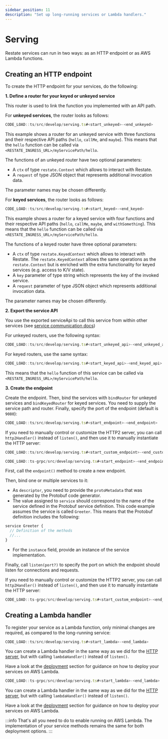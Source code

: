 ```yaml
---
sidebar_position: 11
description: "Set up long-running services or Lambda handlers."
---
```




# Serving
Restate services can run in two ways: as an HTTP endpoint or as AWS Lambda functions.

## Creating an HTTP endpoint

To create the HTTP endpoint for your services, do the following:

<Tabs groupId="sdk" queryString>
<TabItem value="ts" label="TypeScript" default>

**1. Define a router for your keyed or unkeyed service**

This router is used to link the function you implemented with an API path. 

For **unkeyed services**, the router looks as follows:

```typescript
CODE_LOAD::ts/src/develop/serving.ts#<start_unkeyed>-<end_unkeyed>
```

This example shows a router for an unkeyed service with three functions and their respective API paths (`hello`, `callMe`, and `maybe`).
This means that the `hello` function can be called via `<RESTATE_INGRESS_URL>/myServicePath/hello`.

The functions of an unkeyed router have two optional parameters:

- A `ctx` of type `restate.Context` which allows to interact with Restate.
- A `request` of type JSON object that represents additional invocation data.

The parameter names may be chosen differently.

For **keyed services**, the router looks as follows:
```typescript
CODE_LOAD::ts/src/develop/serving.ts#<start_keyed>-<end_keyed>
```

This example shows a router for a keyed service with four functions and their respective API paths (`hello`, `callMe`, `maybe`, and `withSomething`).
This means that the `hello` function can be called via `<RESTATE_INGRESS_URL>/myServicePath/hello`.

The functions of a keyed router have three optional parameters:

- A `ctx` of type `restate.KeyedContext` which allows to interact with Restate.
The `restate.KeyedContext` allows the same operations as the `restate.Context` but is enriched with the extra functionality for keyed services (e.g. access to K/V state).
- A `key` parameter of type string which represents the key of the invoked service.
- A `request` parameter of type JSON object which represents additional invocation data.

The parameter names may be chosen differently.

**2. Export the service API**

You use the exported serviceApi to call this service from within other services (see [service communication docs](/develop/ts/service-communication))

For unkeyed routers, use the following syntax:
```typescript
CODE_LOAD::ts/src/develop/serving.ts#<start_unkeyed_api>-<end_unkeyed_api>
```

For keyed routers, use the same syntax:
```typescript
CODE_LOAD::ts/src/develop/serving.ts#<start_keyed_api>-<end_keyed_api>
```
This means that the `hello` function of this service can be called via `<RESTATE_INGRESS_URL>/myServicePath/hello`.

**3. Create the endpoint**

Create the endpoint. Then, bind the services with `bindRouter` for unkeyed services and `bindKeyedRouter` for keyed services.
You need to supply the service path and router. 
Finally, specify the port of the endpoint (default is `9080`):

```typescript
CODE_LOAD::ts/src/develop/serving.ts#<start_endpoint>-<end_endpoint>
```

If you need to manually control or customize the HTTP2 server, you can call `http2Handler()` instead of `listen()`, and then use it to manually instantiate the HTTP server:

```ts
CODE_LOAD::ts/src/develop/serving.ts#<start_custom_endpoint>-<end_custom_endpoint>
```

</TabItem>
<TabItem value="ts-grpc" label="TypeScript-gRPC">

```typescript
CODE_LOAD::ts-grpc/src/develop/serving.ts#<start_endpoint>-<end_endpoint>
```

First, call the `endpoint()` method to create a new endpoint.

Then, bind one or multiple services to it:
- As `descriptor`, you need to provide the `protoMetadata` that was generated by the Protobuf code generator. 
- The value assigned to `service` should correspond to the name of the service defined in the Protobuf service definition. This code example assumes the service is called `Greeter`. This means that the Protobuf definition includes the following:
```protobuf
service Greeter {
  // Definition of the methods
  //...
}
```
- For the `instance` field, provide an instance of the service implementation. 

Finally, call `listen(port?)` to specify the port on which the endpoint should listen for connections and requests.

If you need to manually control or customize the HTTP2 server, you can call `http2Handler()` instead of `listen()`, and then use it to manually instantiate the HTTP server:

```ts
CODE_LOAD::ts-grpc/src/develop/serving.ts#<start_custom_endpoint>-<end_custom_endpoint>
```
    
</TabItem>
</Tabs>

## Creating a Lambda handler

To register your service as a Lambda function,
only minimal changes are required, as compared to the long-running service:

<Tabs groupId="sdk" queryString>
<TabItem value="ts" label="TypeScript" default>

```typescript
CODE_LOAD::ts/src/develop/serving.ts#<start_lambda>-<end_lambda>
```

You can create a Lambda handler in the same way as we did for the [HTTP server](/develop/ts/serving#creating-an-http-endpoint), but with calling `lambdaHandler()` instead of `listen()`.

Have a look at the [deployment](/deploy/lambda/lambda-typescript) section
for guidance on how to deploy your services on AWS Lambda.

</TabItem>
<TabItem value="ts-grpc" label="TypeScript-gRPC">

```typescript
CODE_LOAD::ts-grpc/src/develop/serving.ts#<start_lambda>-<end_lambda>
```

You can create a Lambda handler in the same way as we did for the [HTTP server](/develop/ts/serving#creating-an-http-endpoint), but with calling `lambdaHandler()` instead of `listen()`.

Have a look at the [deployment](/deploy/lambda/lambda-typescript) section
for guidance on how to deploy your services on AWS Lambda.


</TabItem>
</Tabs>

:::info 
That's all you need to do to enable running on AWS Lambda.
The implementation of your service methods remains the same for both deployment options.
:::


